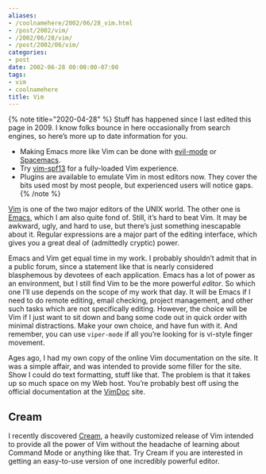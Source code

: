```yaml
---
aliases:
- /coolnamehere/2002/06/28_vim.html
- /post/2002/vim/
- /2002/06/28/vim/
- /post/2002/06/vim/
categories:
- post
date: 2002-06-28 00:00:00-07:00
tags:
- vim
- coolnamehere
title: Vim
---
```


{% note title="2020-04-28" %}
Stuff has happened since I last edited this page in 2009. I know folks bounce in here occasionally from search engines, so here’s more up to date information for you.

- Making Emacs more like Vim can be done with [evil-mode](https://www.emacswiki.org/emacs/Evil) or [Spacemacs](https://www.spacemacs.org/).
- Try [vim-spf13](http://vim.spf13.com/) for a fully-loaded Vim experience.
- Plugins are available to emulate Vim in most editors now. They cover the bits used most by most people, but experienced users will notice gaps.
{% /note %}

[Vim](http://www.vim.org/) is one of the two major editors of the UNIX
world. The other one is [Emacs](/tags/emacs/), which I am also quite
fond of. Still, it’s hard to beat Vim. It may be awkward, ugly, and hard
to use, but there’s just something inescapable about it. Regular
expressions are a major part of the editing interface, which gives you a
great deal of (admittedly cryptic) power.

Emacs and Vim get equal time in my work. I probably shouldn’t admit that
in a public forum, since a statement like that is nearly considered
blasphemous by devotees of each application. Emacs has a lot of power as
an environment, but I still find Vim to be the more powerful *editor*.
So which one I’ll use depends on the scope of my work that day. It will
be Emacs if I need to do remote editing, email checking, project
management, and other such tasks which are not specifically editing.
However, the choice will be Vim if I just want to sit down and bang some
code out in quick order with minimal distractions. Make your own choice,
and have fun with it. And remember, you can use `viper-mode` if all
you’re looking for is vi-style finger movement.

Ages ago, I had my own copy of the online Vim documentation on the site.
It was a simple affair, and was intended to provide some filler for the
site. Show I could do text formatting, stuff like that. The problem is
that it takes up so much space on my Web host. You’re probably best off
using the official documentation at the [VimDoc](http://vimdoc.sf.net)
site.

## Cream

I recently discovered [Cream](http://cream.sf.net/), a heavily
customized release of Vim intended to provide all the power of Vim
without the headache of learning about Command Mode or anything like
that. Try Cream if you are interested in getting an easy-to-use version
of one incredibly powerful editor.
